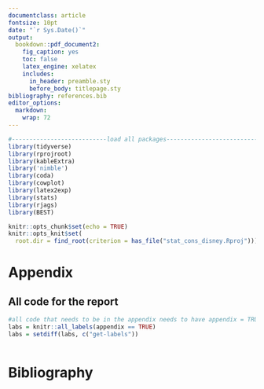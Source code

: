```yaml
---
documentclass: article
fontsize: 10pt
date: "`r Sys.Date()`"
output: 
  bookdown::pdf_document2: 
    fig_caption: yes
    toc: false
    latex_engine: xelatex
    includes:
      in_header: preamble.sty
      before_body: titlepage.sty
bibliography: references.bib  
editor_options: 
  markdown: 
    wrap: 72
---
```


```r
#---------------------------load all packages----------------------------------#
library(tidyverse)
library(rprojroot)
library(kableExtra)
library('nimble')
library(coda)
library(cowplot)
library(latex2exp)
library(stats)
library(rjags)
library(BEST)

knitr::opts_chunk$set(echo = TRUE)
knitr::opts_knit$set(
  root.dir = find_root(criterion = has_file("stat_cons_disney.Rproj")))
```

\clearpage

\appendix

# Appendix

## All code for the report

\small

```r
#all code that needs to be in the appendix needs to have appendix = TRUE
labs = knitr::all_labels(appendix == TRUE)
labs = setdiff(labs, c("get-labels"))
```

```r
```

```{=tex}
\normalsize
\clearpage
```
# Bibliography
